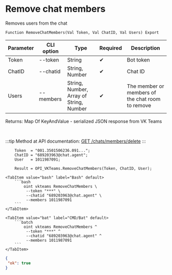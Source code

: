 ﻿---
sidebar_position: 1
---


# Remove chat members
 Removes users from the chat



`Function RemoveChatMembers(Val Token, Val ChatID, Val Users) Export`

  | Parameter | CLI option | Type | Required | Description |
  |-|-|-|-|-|
  | Token | --token | String | &#x2714; | Bot token |
  | ChatID | --chatid | String, Number | &#x2714; | Chat ID |
  | Users | --members | String, Number, Array of String, Number | &#x2714; | The member or members of the chat room to remove |

  
  Returns:  Map Of KeyAndValue - serialized JSON response from VK Teams

<br/>

:::tip
Method at API documentation: [GET /chats/members/delete](https://teams.vk.com/botapi/#/chats/get_chats_members_delete)
:::
<br/>



```bsl title="1C:Enterprise/OneScript code example"
    Token  = "001.3501506236.091...";
    ChatID = "689203963@chat.agent";
    User   = 1011987091;

    Result = OPI_VKTeams.RemoveChatMembers(Token, ChatID, User);
```
 

 <Tabs>
  
    <TabItem value="bash" label="Bash" default>
        ```bash
            oint vkteams RemoveChatMembers \
             --token "***" \
             --chatid "689203963@chat.agent" \
             --members 1011987091
        ```
    </TabItem>
  
    <TabItem value="bat" label="CMD/Bat" default>
        ```batch
            oint vkteams RemoveChatMembers ^
             --token "***" ^
             --chatid "689203963@chat.agent" ^
             --members 1011987091
        ```
    </TabItem>
</Tabs>


```json title="Result"
{
 "ok": true
}
```
